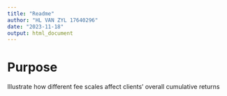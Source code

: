 ```yaml
---
title: "Readme"
author: "HL VAN ZYL 17640296"
date: "2023-11-18"
output: html_document
---
```


# Purpose 

Illustrate how different fee scales affect clients' overall cumulative returns 


# 
